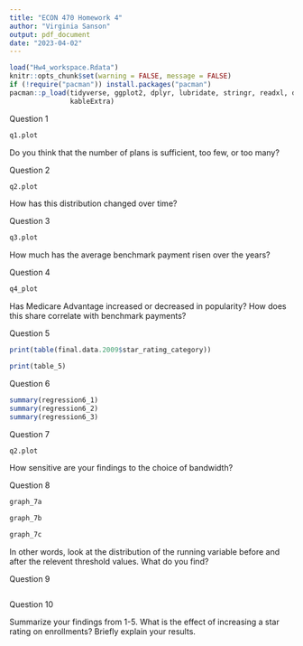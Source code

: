 ```yaml
---
title: "ECON 470 Homework 4"
author: "Virginia Sanson"
output: pdf_document
date: "2023-04-02"
---
```


```r
load("Hw4_workspace.Rdata")
knitr::opts_chunk$set(warning = FALSE, message = FALSE) 
if (!require("pacman")) install.packages("pacman")
pacman::p_load(tidyverse, ggplot2, dplyr, lubridate, stringr, readxl, data.table, gdata, scales,
               kableExtra)
```

\newpage
\noindent Question 1

```r

q1.plot

```
Do you think that the number of plans is sufficient, too few, or too many?

\newpage
\noindent Question 2

```r

q2.plot

```

How has this distribution changed over time?

\newpage
\noindent Question 3

```r

q3.plot

```
How much has the average benchmark payment risen over the years?

\newpage
\noindent Question 4

```r

q4_plot

```
Has Medicare Advantage increased or decreased in popularity? How does this share correlate with benchmark payments?

\newpage
\noindent Question 5

```r

print(table(final.data.2009$star_rating_category))

```

```r

print(table_5)

```

\newpage
\noindent Question 6

```r

summary(regression6_1)
summary(regression6_2)
summary(regression6_3)

```

\newpage
\noindent Question 7

```r

q2.plot

```
How sensitive are your findings to the choice of bandwidth?

\newpage
\noindent Question 8

```r

graph_7a

```

```r

graph_7b

```

```r

graph_7c

```
In other words, look at the distribution of the running variable before and after the relevent threshold values. What do you find?

\newpage
\noindent Question 9

```r



```

\newpage
\noindent Question 10

Summarize your findings from 1-5. What is the effect of increasing a star rating on enrollments? Briefly explain your results.

